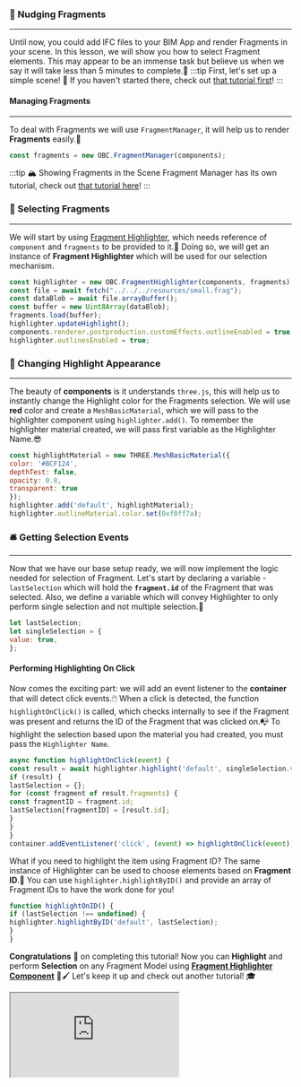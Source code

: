 ### 🤏 Nudging Fragments
---
Until now, you could add IFC files to your BIM App and render Fragments in your scene.
In this lesson, we will show you how to select Fragment elements.
This may appear to be an immense task but believe us when we say it will take less than 5 minutes to complete.🚀
:::tip First, let's set up a simple scene!
👀 If you haven't started there, check out [that tutorial first](SimpleScene.mdx)!
:::
#### Managing Fragments
---
To deal with Fragments we will use `FragmentManager`, it will help us to render **Fragments** easily.💪

```js
const fragments = new OBC.FragmentManager(components);
```
:::tip 🏔️ Showing Fragments in the Scene
Fragment Manager has its own tutorial, check out [that tutorial here](FragmentManager.mdx)!
:::
### 📌 Selecting Fragments
---
We will start by using [Fragment Highlighter](../api/classes/components.FragmentHighlighter),
which needs reference of `component` and `fragments` to be provided to it.🧮
Doing so, we will get an instance of **Fragment Highlighter** which will be used for our selection mechanism.

```js
const highlighter = new OBC.FragmentHighlighter(components, fragments);
const file = await fetch("../../../resources/small.frag");
const dataBlob = await file.arrayBuffer();
const buffer = new Uint8Array(dataBlob);
fragments.load(buffer);
highlighter.updateHighlight();
components.renderer.postproduction.customEffects.outlineEnabled = true;
highlighter.outlinesEnabled = true;
```
### 🎨 Changing Highlight Appearance
---
The beauty of **components** is it understands `three.js`,
this will help us to instantly change the Highlight color for the Fragments selection.
We will use **red** color and create a `MeshBasicMaterial`,
which we will pass to the highlighter component using `highlighter.add()`.
To remember the highlighter material created, we will pass first variable as the Highlighter Name.😎

```js
const highlightMaterial = new THREE.MeshBasicMaterial({
color: '#BCF124',
depthTest: false,
opacity: 0.8,
transparent: true
});
highlighter.add('default', highlightMaterial);
highlighter.outlineMaterial.color.set(0xf0ff7a);
```
### 🛎️ Getting Selection Events
---
Now that we have our base setup ready, we will now implement the logic needed for selection of Fragment.
Let's start by declaring a variable - `lastSelection` which will hold the **`fragment.id`** of the Fragment that was selected.
Also, we define a variable which will convey Highlighter to only perform single selection and not multiple selection.🎯

```js
let lastSelection;
let singleSelection = {
value: true,
};
```
#### Performing Highlighting On Click
Now comes the exciting part: we will add an event listener to the **container** that will detect click events.🖱️
When a click is detected, the function `highlightOnClick()` is called,
which checks internally to see if the Fragment was present and returns the ID of the Fragment that was clicked on.📭
To highlight the selection based upon the material you had created, you must pass the `Highlighter Name`.

```js
async function highlightOnClick(event) {
const result = await highlighter.highlight('default', singleSelection.value);
if (result) {
lastSelection = {};
for (const fragment of result.fragments) {
const fragmentID = fragment.id;
lastSelection[fragmentID] = [result.id];
}
}
}
container.addEventListener('click', (event) => highlightOnClick(event));
```
What if you need to highlight the item using Fragment ID?
The same instance of Highlighter can be used to choose elements based on **Fragment ID**.🧩
You can use `highlighter.highlightByID()` and provide an array of Fragment IDs to have the work done for you!

```js
function highlightOnID() {
if (lastSelection !== undefined) {
highlighter.highlightByID('default', lastSelection);
}
}
```
**Congratulations** 🎉 on completing this tutorial! Now you can **Highlight** and perform **Selection** on any Fragment Model using
**[Fragment Highlighter Component](../api/classes/components.FragmentHighlighter)** 🎨🖌️
Let's keep it up and check out another tutorial! 🎓


  <iframe src="https://thatopen.github.io/engine_components/src/fragments/FragmentHighlighter/index.html"></iframe>

  